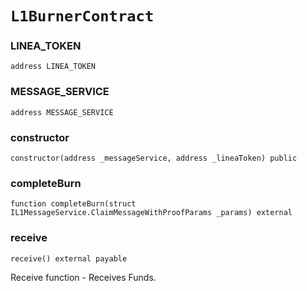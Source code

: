 # `L1BurnerContract`

### LINEA_TOKEN

```solidity
address LINEA_TOKEN
```

### MESSAGE_SERVICE

```solidity
address MESSAGE_SERVICE
```

### constructor

```solidity
constructor(address _messageService, address _lineaToken) public
```

### completeBurn

```solidity
function completeBurn(struct IL1MessageService.ClaimMessageWithProofParams _params) external
```

### receive

```solidity
receive() external payable
```

Receive function - Receives Funds.

